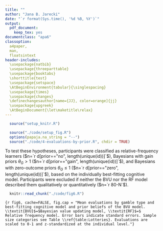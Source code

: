 ```yaml
---
title: ""
author: "Jana B. Jarecki"
date: "`r format(Sys.time(), '%d %B, %Y')`"
output:
  pdf_document:
    keep_tex: yes
documentclass: "apa6"
classoption:
  a4paper,
  man,
  floatsintext
header-includes:
  \usepackage{natbib}
  \usepackage{threeparttable}
  \usepackage{booktabs}
  \shorttitle{test}
  \usepackage{setspace}
  \AtBeginEnvironment{tabular}{\singlespacing}
  \usepackage{times}
  \usepackage{changes}
  \definechangesauthor[name={JJ}, color=orange]{jj}
  \usepackage{upgreek}
  \AtBeginDocument{\let\maketitle\relax}
---
```


```r
  source("setup_knitr.R")
```

```r
  source("./code/setup_fig.R")
  options(papaja.na_string = "--")
  source("./code/4-evaluations-by-prior.R", chdir = TRUE)
```

To test these hypotheses, participants were classified as relative-frequency learners ($n=`r d[prior=="no", length(unique(id))]`$), Bayesians with gain priors $\theta_G > 1$ ($n=`r d[prior=="gain", length(unique(id))]`$), and Bayesians with zero-outcome priors $\theta_G \leq 1$ ($n=`r d[prior=="zero", length(unique(id))]`$), based on the individually best-fitting cognitive model. Participants were excluded if neither the BVU nor the RF model described them qualitatively or quantitatively ($n=`r 80-N`$).

\added[id=jj]{Figure \ref{fig:fig6}a shows that among the Bayesian participants, those with zero-outcome priors increased their evaluations of p-bets, those with gain priors slightly decreased their evaluations of \$-bets, and that RF-type participants remained relatively stable across sample sizes, as predicted. Statistical analyses by means of a Bayesian mixed-effects model}\footnote{Regressing the (normalized, within-person z-standardized) evaluations on the predictors sample size category (coded as 1,2,3,4), gamble type, and learner class (BVU-gain-prior, BVU-loss-prior, RF) and interactions of the predictors, with a by-participant random intercept; categorical predictors were effects-coded to facilitate interpretation of interactions.} \added[id=jj]{
supports a model that includes both a sample-size x learner interaction and a gamble-type x learner interaction ($M_1$) over a model without the first interaction term ($BF\textsubscript{10} `r BF_value1`$) and over a model without a the second interaction term  ($BF\textsubscript{20} `r BF_value2`$). With weakly informative priors, the modal posterior regression coefficient estimates for growing sample size in Bayesian learners with zero-outcome priors who sampled p-bets was positive, $b_\textsubscript{BVU,zero,p-bet}$ `r b_pz`, and for Bayesians with gain priors who sampled \$-bets the estimate was negative, $b_\textsubscript{BVU,gain,\$-bet}$ `r b_dg`, as hypothesized. Contrary to the hypotheses, however, for RF-type participants there was an effect of sample size, with an estimate for \$-bets equal to $b_\textsubscript{RF,\$-bet}$ `r b_dn` and an estimate for p-bets equal to $b_\textsubscript{RF,p-bet}$ `r b_pn`.}

```r
  knitr::read_chunk("./code/fig6.R")
```

```{r fig6, cache=FALSE, fig.cap = "Mean evaluations by gamble type and best-fitting cognitive model and prior beliefs of the BVU model. \\textit{BVU}$=$Bayesian value updating model, \\textit{RF}$=$ Relative frequency model. Error bars indicate standard errors. Sample size categories see Table \\ref{table:Lotteries}. Evaluations are scaled to 0-1 and z-standardized at the individual level."}
```

\textit{Predictions about confidence.}
\added[id=jj]{Regarding uncertainty about beliefs, the Bayesian model predicts that the uncertainty about beliefs reduces with more evidence. Thus in Bayesian learners, confidence should increase with growing sample size. The relative frequency model makes no predictions about confidence. To test this, we classified participants into Bayesian and relative-frequency learners based on the best-fitting model. Mean confidence ratings of Bayesian-type learners, z-standardized within participants, increased only slightly from the extra small sample size ($`r d[samplesizecat == "xs" & model == "bvu", paste_msd(conf_scaled, label = T)]`$), to the small sample size ($`r d[samplesizecat == "s" & model == "bvu", paste_msd(conf_scaled, label = T)]`$), medium sample size ($`r d[samplesizecat == "m" & model == "bvu", paste_msd(conf_scaled, label = T)]`$), and large sample size ($`r d[samplesizecat == "l" & model == "bvu", paste_msd(conf_scaled, label = T)]`$, Figure \ref{fig:fig6}b), but statistical analyses showed that a linear regression model\footnote{Regressing the (within-person z-standardized) confidence ratings on the predictors sample size category (coded as 1,2,3,4), gamble type, and winning model (BVU, RF), and interactions of the predictors, with a by-participant random intercept; categorical predictors were effects-coded to facilitate interpretation of interactions.} ($M_1$) that includes the sample size as predictor fitted the data worse than an intercept-only model ($BF_{01}`r 1/BF_conf_prior`$).}

